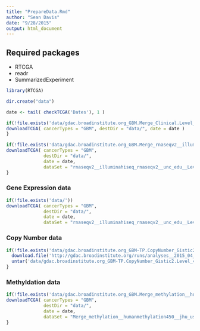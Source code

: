 ```yaml
---
title: "PrepareData.Rmd"
author: "Sean Davis"
date: "9/28/2015"
output: html_document
---
```


## Required packages

- RTCGA
- readr
- SummarizedExperiment

```r
library(RTCGA)
```

```r
dir.create("data")
```

```r
date <- tail( checkTCGA('Dates'), 1 )
```

```r
if(!file.exists('data/gdac.broadinstitute.org_GBM.Merge_Clinical.Level_1.2015082100.0.0/GBM.merged_only_clinical_clin_format.txt')) {
downloadTCGA( cancerTypes = "GBM", destDir = "data/", date = date )
}
```

```r
if(!file.exists('data/gdac.broadinstitute.org_GBM.Merge_rnaseqv2__illuminahiseq_rnaseqv2__unc_edu__Level_3__RSEM_genes_normalized__data.Level_3.2015082100.0.0/GBM.rnaseqv2__illuminahiseq_rnaseqv2__unc_edu__Level_3__RSEM_genes_normalized__data.data.txt')) {
downloadTCGA( cancerTypes = "GBM", 
              destDir = "data/", 
              date = date, 
              dataSet = "rnaseqv2__illuminahiseq_rnaseqv2__unc_edu__Level_3__RSEM_genes_normalized__data.Level" ) 
}
```

### Gene Expression data



```r
if(!file.exists('data/')) 
downloadTCGA( cancerTypes = "GBM", 
              destDir = "data/", 
              date = date, 
              dataSet = "rnaseqv2__illuminahiseq_rnaseqv2__unc_edu__Level_3__RSEM_genes_normalized__data.Level" ) 
```

### Copy Number data

```r
if(!file.exists('data/gdac.broadinstitute.org_GBM-TP.CopyNumber_Gistic2.Level_4.2015040200.0.0/all_data_by_genes.txt')) {
  download.file('http://gdac.broadinstitute.org/runs/analyses__2015_04_02/data/GBM-TP/20150402/gdac.broadinstitute.org_GBM-TP.CopyNumber_Gistic2.Level_4.2015040200.0.0.tar.gz', destfile="data/gdac.broadinstitute.org_GBM-TP.CopyNumber_Gistic2.Level_4.2015040200.0.0.tar.gz")
  untar('data/gdac.broadinstitute.org_GBM-TP.CopyNumber_Gistic2.Level_4.2015040200.0.0.tar.gz')
}
```

### Methyldation data

```r
if(!file.exists('data/gdac.broadinstitute.org_GBM.Merge_methylation__humanmethylation27__jhu_usc_edu__Level_3__within_bioassay_data_set_function__data.Level_3.2015082100.0.0/GBM.methylation__humanmethylation27__jhu_usc_edu__Level_3__within_bioassay_data_set_function__data.data.txt')) {
downloadTCGA( cancerTypes = "GBM",
              destDir = "data/", 
              date = date, 
              dataSet = "Merge_methylation__humanmethylation450__jhu_usc_edu__Level_3__within_bioassay_data_set_function__data.Level")
}
```
